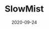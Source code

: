 ---
title: SlowMist
status: publish
date: 2020-09-24
slug: SlowMist is a formal verification platform for smart contracts and blockchain ecosystems.
website: https://github.com/slowmist/Knowledge-Base/blob/master/open-report/IoTeX-Smart-Contract-Security-Audit-Report.md
twitter:
logo:
featured_img: https://wp.gcap1.iotex.io/wp-content/uploads/2020/10/slowmist.jpg
telegram:
---